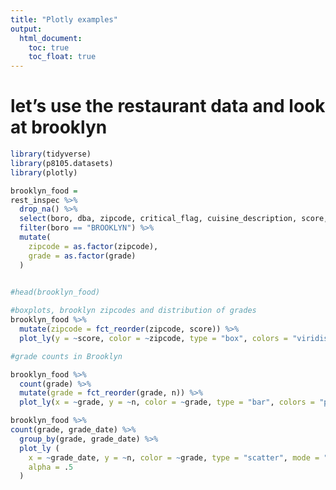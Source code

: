 ```yaml
---
title: "Plotly examples"
output: 
  html_document:
    toc: true
    toc_float: true
---
```


# let's use the restaurant data and look at brooklyn

```r
library(tidyverse)
library(p8105.datasets)
library(plotly)
```

```r

brooklyn_food =
rest_inspec %>%
  drop_na() %>%
  select(boro, dba, zipcode, critical_flag, cuisine_description, score, grade, grade_date, violation_code, violation_description)%>%
  filter(boro == "BROOKLYN") %>%
  mutate(
    zipcode = as.factor(zipcode),
    grade = as.factor(grade)
  )

  
#head(brooklyn_food)
```

```r
#boxplots, brooklyn zipcodes and distribution of grades
brooklyn_food %>%
  mutate(zipcode = fct_reorder(zipcode, score)) %>% 
  plot_ly(y = ~score, color = ~zipcode, type = "box", colors = "viridis")

```

```r
#grade counts in Brooklyn

brooklyn_food %>%
  count(grade) %>% 
  mutate(grade = fct_reorder(grade, n)) %>% 
  plot_ly(x = ~grade, y = ~n, color = ~grade, type = "bar", colors = "plasma")

```

```r


brooklyn_food %>%
count(grade, grade_date) %>%
  group_by(grade, grade_date) %>%
  plot_ly (
    x = ~grade_date, y = ~n, color = ~grade, type = "scatter", mode = "markers", colors = "viridis",
    alpha = .5
  )

```